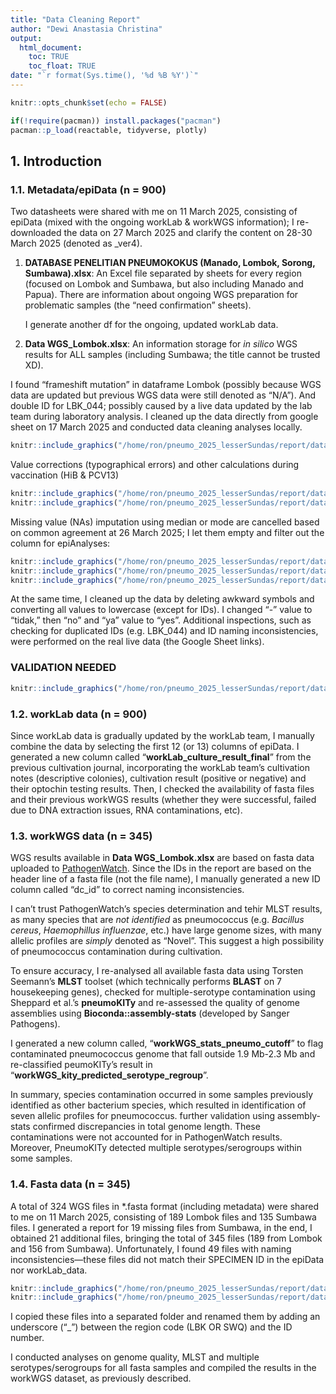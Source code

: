 ```yaml
---
title: "Data Cleaning Report"
author: "Dewi Anastasia Christina"
output: 
  html_document:
    toc: TRUE
    toc_float: TRUE
date: "`r format(Sys.time(), '%d %B %Y')`"
---
```


```r
knitr::opts_chunk$set(echo = FALSE)

if(!require(pacman)) install.packages("pacman")
pacman::p_load(reactable, tidyverse, plotly)

```

## 1. Introduction

### 1.1. Metadata/epiData (n = 900)

Two datasheets were shared with me on 11 March 2025, consisting of epiData (mixed with the ongoing workLab & workWGS information); I re-downloaded the data on 27 March 2025 and clarify the content on 28-30 March 2025 (denoted as \_ver4).

1.  **DATABASE PENELITIAN PNEUMOKOKUS (Manado, Lombok, Sorong, Sumbawa).xlsx**: An Excel file separated by sheets for every region (focused on Lombok and Sumbawa, but also including Manado and Papua). There are information about ongoing WGS preparation for problematic samples (the "need confirmation" sheets).

    I generate another df for the ongoing, updated workLab data.

2.  **Data WGS_Lombok.xlsx**: An information storage for *in silico* WGS results for ALL samples (including Sumbawa; the title cannot be trusted XD).

I found "frameshift mutation" in dataframe Lombok (possibly because WGS data are updated but previous WGS data were still denoted as "N/A"). And double ID for LBK_044; possibly caused by a live data updated by the lab team during laboratory analysis. I cleaned up the data directly from google sheet on 17 March 2025 and conducted data cleaning analyses locally.

```r
knitr::include_graphics("/home/ron/pneumo_2025_lesserSundas/report/data_cleaning_pictures/Screenshot from 2025-03-17 12-41-09.png")
```

Value corrections (typographical errors) and other calculations during vaccination (HiB & PCV13)

```r
knitr::include_graphics("/home/ron/pneumo_2025_lesserSundas/report/data_cleaning_pictures/Screenshot from 2025-03-24 10-35-33.png")
knitr::include_graphics("/home/ron/pneumo_2025_lesserSundas/report/data_cleaning_pictures/Screenshot from 2025-03-24 10-37-38.png")
```

Missing value (NAs) imputation using median or mode are cancelled based on common agreement at 26 March 2025; I let them empty and filter out the column for epiAnalyses:

```r
knitr::include_graphics("/home/ron/pneumo_2025_lesserSundas/report/data_cleaning_pictures/Screenshot from 2025-03-23 13-18-10.png")
knitr::include_graphics("/home/ron/pneumo_2025_lesserSundas/report/data_cleaning_pictures/Screenshot from 2025-03-23 13-27-18.png")
knitr::include_graphics("/home/ron/pneumo_2025_lesserSundas/report/data_cleaning_pictures/Screenshot from 2025-03-23 13-27-37.png")
```

At the same time, I cleaned up the data by deleting awkward symbols and converting all values to lowercase (except for IDs). I changed "-" value to "tidak," then "no" and "ya" value to "yes". Additional inspections, such as checking for duplicated IDs (e.g. LBK_044) and ID naming inconsistencies, were performed on the real live data (the Google Sheet links).

### VALIDATION NEEDED

```r
knitr::include_graphics("/home/ron/pneumo_2025_lesserSundas/report/data_cleaning_pictures/Screenshot from 2025-03-30 20-13-27.png")
```

### 1.2. workLab data (n = 900)

Since workLab data is gradually updated by the workLab team, I manually combine the data by selecting the first 12 (or 13) columns of epiData. I generated a new column called "**workLab_culture_result_final**" from the previous cultivation journal, incorporating the workLab team's cultivation notes (descriptive colonies), cultivation result (positive or negative) and their optochin testing results. Then, I checked the availability of fasta files and their previous workWGS results (whether they were successful, failed due to DNA extraction issues, RNA contaminations, etc).

### 1.3. workWGS data (n = 345)

WGS results available in **Data WGS_Lombok.xlsx** are based on fasta data uploaded to [PathogenWatch](https://pathogen.watch/). Since the IDs in the report are based on the header line of a fasta file (not the file name), I manually generated a new ID column called "dc_id" to correct naming inconsistencies.

I can't trust PathogenWatch's species determination and tehir MLST results, as many species that are *not identified* as pneumococcus (e.g. *Bacillus cereus*, *Haemophillus influenzae*, etc.) have large genome sizes, with many allelic profiles are *simply* denoted as "Novel". This suggest a high possibility of pneumococcus contamination during cultivation.

To ensure accuracy, I re-analysed all available fasta data using Torsten Seemann's **MLST** toolset (which technically performs **BLAST** on 7 housekeeping genes), checked for multiple-serotype contamination using Sheppard et al.'s **pneumoKITy** and re-assessed the quality of genome assemblies using **Bioconda::assembly-stats** (developed by Sanger Pathogens).

I generated a new column called, "**workWGS_stats_pneumo_cutoff**" to flag contaminated pneumococcus genome that fall outside 1.9 Mb-2.3 Mb and re-classified peumoKITy's result in "**workWGS_kity_predicted_serotype_regroup**".

In summary, species contamination occurred in some samples previously identified as other bacterium species, which resulted in identification of seven allelic profiles for pneumococcus. further validation using assembly-stats confirmed discrepancies in total genome length. These contaminations were not accounted for in PathogenWatch results. Moreover, PneumoKITy detected multiple serotypes/serogroups within some samples.

### 1.4. Fasta data (n = 345)

A total of 324 WGS files in \*.fasta format (including metadata) were shared to me on 11 March 2025, consisting of 189 Lombok files and 135 Sumbawa files. I generated a report for 19 missing files from Sumbawa, in the end, I obtained 21 additional files, bringing the total of 345 files (189 from Lombok and 156 from Sumbawa). Unfortunately, I found 49 files with naming inconsistencies—these files did not match their SPECIMEN ID in the epiData nor workLab_data.

```r
knitr::include_graphics("/home/ron/pneumo_2025_lesserSundas/report/data_cleaning_pictures/Screenshot from 2025-03-12 11-40-20.png")
knitr::include_graphics("/home/ron/pneumo_2025_lesserSundas/report/data_cleaning_pictures/Screenshot from 2025-03-12 11-24-47.png")
```

I copied these files into a separated folder and renamed them by adding an underscore ("\_") between the region code (LBK OR SWQ) and the ID number.

I conducted analyses on genome quality, MLST and multiple serotypes/serogroups for all fasta samples and compiled the results in the workWGS dataset, as previously described.
